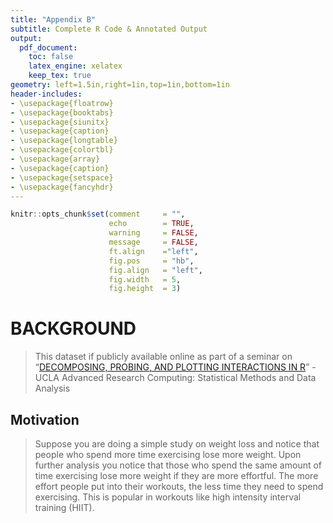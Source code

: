 ```yaml
---
title: "Appendix B"
subtitle: Complete R Code & Annotated Output
output:
  pdf_document:
    toc: false
    latex_engine: xelatex
    keep_tex: true
geometry: left=1.5in,right=1in,top=1in,bottom=1in
header-includes:
- \usepackage{floatrow}
- \usepackage{booktabs}
- \usepackage{siunitx}
- \usepackage{caption}
- \usepackage{longtable}
- \usepackage{colortbl}
- \usepackage{array}
- \usepackage{caption}
- \usepackage{setspace}
- \usepackage{fancyhdr}
---
```



\pagenumbering{arabic}
\setcounter{page}{100}
\fancypagestyle{plain}{%
    \renewcommand{\headrulewidth}{0pt}%
      \fancyhf{}%
    \fancyhead[R]{\thepage}
    \setlength\voffset{0.25in}
    }
\pagestyle{plain}



\setcounter{figure}{0}
\setcounter{table}{0}
\captionsetup{labelfont=bf, 
              textfont={it}, 
              labelsep=newline,
              justification=raggedright, 
              singlelinecheck=false}
\floatsetup[figure]{capposition=top}
\floatsetup[table]{capposition=top}
\renewcommand{\thefigure}{B.\arabic{figure}}
\renewcommand{\thetable}{B.\arabic{table}}



\clearpage
\setcounter{tocdepth}{2}
\tableofcontents    
\clearpage
\listoftables
\clearpage
\listoffigures
\clearpage


```r
knitr::opts_chunk$set(comment     = "",
                      echo        = TRUE,
                      warning     = FALSE, 
                      message     = FALSE,
                      ft.align    ="left",
                      fig.pos     = "hb",     
                      fig.align   = "left",   
                      fig.width   = 5,     
                      fig.height  = 3)  
```


# BACKGROUND

> This dataset if publicly available online as part of a seminar on "[DECOMPOSING, PROBING, AND PLOTTING INTERACTIONS IN R](https://stats.oarc.ucla.edu/r/seminars/interactions-r/)"
> - UCLA Advanced Research Computing: Statistical Methods and Data Analysis

## Motivation

> Suppose you are doing a simple study on weight loss and notice that people who spend more time exercising lose more weight. Upon further analysis you notice that those who spend the same amount of time exercising lose more weight if they are more effortful. The more effort people put into their workouts, the less time they need to spend exercising. This is popular in workouts like high intensity interval training (HIIT).


